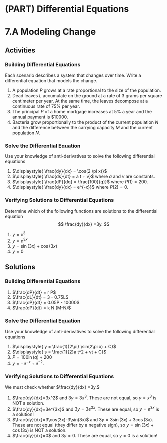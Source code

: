 # (PART) Differential Equations {-}

# 7.A Modeling Change


## Activities


### Building Differential Equations

Each scenario  describes a system that changes over time. Write a differential equation that models the change.

1. A population $P$ grows at a rate proportional to the size of the population. 
2. Dead leaves $L$  accumulate on the ground at a rate of 3 grams per square centimeter per year. At the same time, the leaves decompose at a continuous rate of 75\% per year. 
3. The principal $P$ of a home mortgage increases at 5\% a year and the annual payment is \$10000.
4. Bacteria grow proportionally to the product of the current population $N$ and the difference between the carrying capacity $M$ and the current population $N$.


### Solve the Differential Equation

Use your knowledge of anti-derivatives to solve the following differential equations

1. $\displaystyle{ \frac{dy}{dx} = \cos(2 \pi x)}$
2. $\displaystyle{ \frac{ds}{dt} = a t + v}$ where $a$ and $v$ are constants.
3. $\displaystyle{ \frac{dP}{dq} = \frac{100}{q}}$ where $P(1) = 200$.
4. $\displaystyle{ \frac{dy}{dx} = e^{-x}}$ where $P(2) = 0$.


### Verifying Solutions to Differential Equations

Determine which of the following functions are solutions to the differential equation
$$
\frac{dy}{dx} =3y.
$$

1. $y=x^3$
2. $y=e^{3x}$
3. $y=\sin(3x)+\cos(3x)$
4. $y=0$



## Solutions


### Building Differential Equations

1. $\frac{dP}{dt} = r P$
2. $\frac{dL}{dt} = 3 - 0.75L$
3. $\frac{dP}{dt} = 0.05P - 10000$
4. $\frac{dP}{dt} = k N (M-N)$




### Solve the Differential Equation

Use your knowledge of anti-derivatives to solve the following differential equations

1. $\displaystyle{ y = \frac{1}{2\pi} \sin(2\pi x) + C}$
2. $\displaystyle{ s = \frac{1}{2}a t^2 + vt + C}$
3. $\displaystyle{ P = 100 \ln (q) + 200}$
4. $\displaystyle{ y = -e^{-x} + e^{-2}}$.


### Verifying Solutions to Differential Equations

We must check whether $\frac{dy}{dx} =3y.$

1. $\frac{dy}{dx}=3x^2$ and $3y=3x^3$. These are not equal, so $y=x^3$ is NOT  a solution.
2. $\frac{dy}{dx}=3e^{3x}$ and $3y = 3e^{3x}$. These are equal, so $y=e^{3x}$ is a solution!
3. $\frac{dy}{dx}=3\cos(3x)-3\sin(3x)$ and $3y=3\sin(3x)+3\cos(3x)$. These are not equal (they differ by a negative sign), so  $y=\sin(3x)+\cos(3x)$ is NOT a solution.
4. $\frac{dy}{dx}=0$ and $3y=0$. These are equal, so $y=0$ is a solution!
